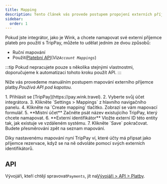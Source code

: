 ```yaml
---
title: Mapping
description: Tento článek vás provede postupem propojení externích příjemců s účty TripPay.
sidebar:
  order: 1
---
```


Pokud jste integrátor, jako je Wink, a chcete namapovat své externí příjemce plateb pro použití s ​​TripPay, můžete to udělat jedním ze dvou způsobů:

* Ruční mapování
* Použití[Platební API](/developers/apis/#payment-api)(*Viz`Account Mappings`*)

:::tip
Pokud nepracujete pouze s několika stejnými vlastnostmi, doporučujeme k automatizaci tohoto kroku použít API. :::

Níže vás provedeme manuálním postupem mapování externího příjemce platby.*Používá API pod kapotou.*

<Steps>
  1. Přihlásit se [TripPay](https://pay.wink.travel).
  2. Vyberte svůj účet integrátora.
  3. Klikněte `Settings > Mappings` z hlavního navigačního panelu.
  4. Klikněte na `Create mapping` tlačítko. Zobrazí se vám mapovací formulář.
  5. **Místní účet** Začněte psát název existujícího TripPay, který chcete namapovat.
  6. **Externí identifikátor** Vložte externí ID této entity tak, jak existuje ve vzdáleném systému.
  7. Klikněte `Save` pokračovat. Budete přesměrováni zpět na seznam mapování.
</Steps>


Díky nastavenému mapování nyní TripPay ví, které účty má připsat jako příjemce rezervace, když se na ně odvoláte pomocí svých externích identifikátorů.

## API

Vývojáři, kteří chtějí spravovat`Payments`, jít na[Vývojáři > API > Platby](/developers/apis/#payment-api).

